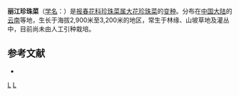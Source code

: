 {{Infraspeciesbox
| image = 
| image_caption = 
| status = 
| status_system = 
| genus = Lysimachia
| species = violascens
| varietas = robusta
| authority = ([[吴征镒|C. Y. Wu]]) [[胡启明|C. M. Hu]]
| synonyms = 
}}
'''丽江珍珠菜'''（[[学名|学名]]：{{lang|la|''Lysimachia violascens'' var. ''robusta''}}）是[[报春花科|报春花科]][[珍珠菜属|珍珠菜属]][[大花珍珠菜|大花珍珠菜]]的[[变种|变种]]。分布在[[中国大陆|中国大陆]]的[[云南|云南]]等地，生长于海拔2,900米至3,200米的地区，常生于林缘、山坡草地及灌丛中，目前尚未由人工引种栽培。

== 参考文献 ==
<div class="references-small">
* {{cite web| url =http://www.bioinfo.cn/db05/KmzwSpecies.php?action=view&id=30225| title =丽江珍珠菜（变种）| work =《中国高等植物数据库全库》| publisher =中国科学院微生物研究所| author =昆明植物研究所| accessdate =2009-02-26| deadurl =yes| archiveurl =https://web.archive.org/web/20160305035603/http://www.bioinfo.cn/db05/KmzwSpecies.php?action=view&id=30225| archivedate =2016-03-05}}
</div>
{{Taxonbar|from=Q10877543}}

[[Category:珍珠菜属|L]]
[[Category:云南植物|L]]